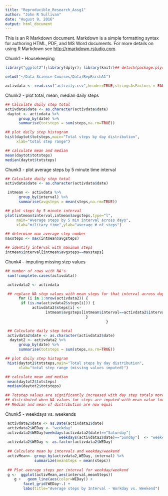```yaml
---
title: "Reproducible_Research_Assg1"
author: "John R Sullivan"
date: "August 9, 2016"
output: html_document
---
```


This is an R Markdown document. Markdown is a simple formatting syntax for authoring HTML, PDF, and MS Word documents. For more details on using R Markdown see <http://rmarkdown.rstudio.com>.


Chunk1 - Housekeeping
```r
library("ggplot2");library(dplyr); library(knitr)## detach(package:plyr)

setwd("~/Data Science Courses/Data/RepRsrchA1")

activdata <- read.csv("activity.csv",header=TRUE,stringsAsFactors = FALSE)

```

Chunk2 - plot total, mean, median daily steps 
```r

## Calculate daily step total
activdata$date <- as.character(activdata$date)
 daytot <- activdata %>%
      group_by(date) %>%
      summarise(totsteps = sum(steps,na.rm=TRUE))

## plot daily step histogram
hist(daytot$totsteps,main="Total steps by day distribution",
     xlab="total step range") 

## calculate mean and median
mean(daytot$totsteps)
median(daytot$totsteps)

```
Chunk3 - plot average steps by 5 minute time interval
```r

## Calculate daily step total
activdata$date <- as.character(activdata$date)

 intmean <- activdata %>%
      group_by(interval) %>%
      summarise(avgsteps = mean(steps,na.rm=TRUE))

## plot steps by 5 minute interval
plot(intmean$interval,intmean$avgsteps,type="l",
     main="Average steps by 5 min interval across days",
     xlab="military time",ylab="average # of steps") 

## determine max average step number
maxsteps <- max(intmean$avgsteps)

## identify interval with maximum steps
intmean$interval[intmean$avgsteps==maxsteps]

```

Chunk4 - imputing missing step values
```r

## number of rows with NA's
 sum(!complete.cases(activdata))

 activdata2 <- activdata

 ## replace NA step values with mean steps for that interval across days
      for (i in 1:nrow(activdata2)) {
       if (is.na(activdata2$steps[i])) {
            activdata2$steps[i] <-
                  intmean$avgsteps[intmean$interval==activdata2$interval[i]] 
                                    }
                                             }

 ## Calculate daily step total
 activdata2$date <- as.character(activdata2$date)
  daytot2 <- activdata2 %>%
      group_by(date) %>%
      summarise(totsteps = sum(steps,na.rm=TRUE))

## plot daily step histogram
 hist(daytot2$totsteps,main="Total steps by day distribution",
      xlab="total step range (missing values imputed)") 

## calculate mean and median
 mean(daytot2$totsteps)
 median(daytot2$totsteps)

## Totstep values are significantly increased with day step totals more normally
## distributed when NA values for steps are imputed with mean value for interval 
## Median and mean of distribution are now equal

```


Chunk5 - weekdays vs. weekends
```r
 
 activdata2$date <- as.Date(activdata2$date)
 activdata2$WEDay <- "weekday"
 activdata2$WEDay[weekdays(activdata2$date)=="Saturday"|
                        weekdays(activdata2$date)=="Sunday"]  <- "weekend"
 activdata2$WEDay <- as.factor(activdata2$WEDay)
 
 ## Calculate mean by intervals and weekday/weekend
 activMean<- group_by(activdata2,WEDay, interval) %>%
             summarize(meanSteps = mean(steps))
 
 ## Plot average steps per interval for weekday/weekend
 g <-  ggplot(activMean,aes(interval,meanSteps)) 
    g +   geom_line(aes(color=WEDay)) +
        facet_grid(WEDay~.) + 
        labs(title="Average steps by Interval - Workday vs. Weekend")
 

```